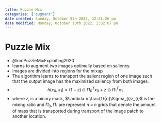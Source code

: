```yaml
---
title: Puzzle Mix
categories: ['augment']
date created: Sunday, October 9th 2022, 12:21:26 pm
date modified: Monday, October 10th 2022, 2:02:07 pm
---
```


# Puzzle Mix
- @kimPuzzleMixExploiting2020
- learns to augment two images optimally based on saliency.
- Images are divided into regions for the mixup
- The algorithm learns to transport the salient region of one image such that the output image has the maximized saliency from both images.
- $$h(x_{0}, x_{1}) = (1-z) \odot \Pi_{0}^{T}x_{0} + z \odot \Pi_{1}^{T}x_{1}$$
- where $z_{i}$ is a binary mask, $\lambda = \frac{1}{n}\Sigma_{i}z_{i}$ is the mixing ratio and $\Pi_{0}, \Pi_{1}$ are represent $n \times n$ grids that denote the amount of mass that is transported during transport of the image patch to another location. 



